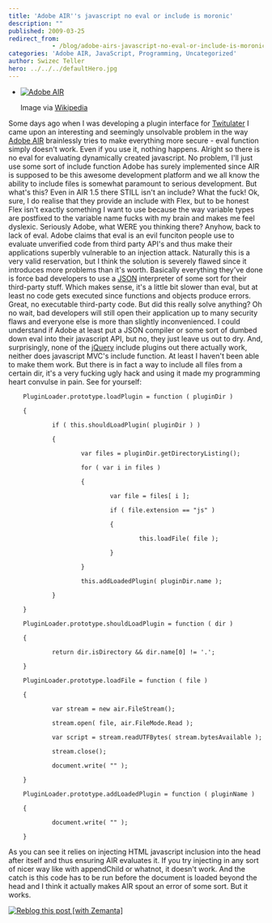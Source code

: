```yaml
---
title: 'Adobe AIR''s javascript no eval or include is moronic'
description: ""
published: 2009-03-25
redirect_from: 
            - /blog/adobe-airs-javascript-no-eval-or-include-is-moronic/swizec/456
categories: 'Adobe AIR, JavaScript, Programming, Uncategorized'
author: Swizec Teller
hero: ../../../defaultHero.jpg
---
```

- [![Adobe AIR](http://upload.wikimedia.org/wikipedia/en/thumb/a/a4/Adobe_AIR_icon.png/202px-Adobe_AIR_icon.png "Adobe AIR")](http://en.wikipedia.org/wiki/Image:Adobe_AIR_icon.png)

  Image via [Wikipedia](http://en.wikipedia.org/wiki/Image:Adobe_AIR_icon.png)

Some days ago when I was developing a plugin interface for [Twitulater](http://twitulater.com) I came upon an interesting and seemingly unsolvable problem in the way [Adobe AIR](http://www.adobe.com/products/air/ "Adobe Integrated Runtime") brainlessly tries to make everything more secure - eval function simply doesn't work. Even if you use it, nothing happens. Alright so there is no eval for evaluating dynamically created javascript. No problem, I'll just use some sort of include function Adobe has surely implemented since AIR is supposed to be this awesome development platform and we all know the ability to include files is somewhat paramount to serious development. But what's this? Even in AIR 1.5 there STILL isn't an include? What the fuck! Ok, sure, I do realise that they provide an include with Flex, but to be honest Flex isn't exactly something I want to use because the way variable types are postfixed to the variable name fucks with my brain and makes me feel dyslexic. Seriously Adobe, what WERE you thinking there? Anyhow, back to lack of eval. Adobe claims that eval is an evil funciton people use to evaluate unverified code from third party API's and thus make their applications superbly vulnerable to an injection attack. Naturally this is a very valid reservation, but I think the solution is severely flawed since it introduces more problems than it's worth. Basically everything they've done is force bad developers to use a [JSON](http://en.wikipedia.org/wiki/JSON "JSON") interpreter of some sort for their third-party stuff. Which makes sense, it's a little bit slower than eval, but at least no code gets executed since functions and objects produce errors. Great, no executable third-party code. But did this really solve anything? Oh no wait, bad developers will still open their application up to many security flaws and everyone else is more than slightly inconvenienced. I could understand if Adobe at least put a JSON compiler or some sort of dumbed down eval into their javascript API, but no, they just leave us out to dry. And, surprisingly, none of the [jQuery](http://jquery.com/ "JQuery") include plugins out there actually work, neither does javascript MVC's include function. At least I haven't been able to make them work. But there is in fact a way to include all files from a certain dir, it's a very fucking ugly hack and using it made my programming heart convulse in pain. See for yourself:

```
	PluginLoader.prototype.loadPlugin = function ( pluginDir )

	{

	        if ( this.shouldLoadPlugin( pluginDir ) )

	        {

	                var files = pluginDir.getDirectoryListing();

	                for ( var i in files )

	                {

	                        var file = files[ i ];

	                        if ( file.extension == "js" )

	                        {

	                                this.loadFile( file );

	                        }

	                }

	                this.addLoadedPlugin( pluginDir.name );

	        }

	}

	PluginLoader.prototype.shouldLoadPlugin = function ( dir )

	{

	        return dir.isDirectory && dir.name[0] != '.';

	}

	PluginLoader.prototype.loadFile = function ( file )

	{

	        var stream = new air.FileStream();

	        stream.open( file, air.FileMode.Read );

	        var script = stream.readUTFBytes( stream.bytesAvailable );

	        stream.close();

	        document.write( "" );

	}

	PluginLoader.prototype.addLoadedPlugin = function ( pluginName )

	{

	        document.write( "" );

	}
```

As you can see it relies on injecting HTML javascript inclusion into the head after itself and thus ensuring AIR evaluates it. If you try injecting in any sort of nicer way like with appendChild or whatnot, it doesn't work. And the catch is this code has to be run before the document is loaded beyond the head and I think it actually makes AIR spout an error of some sort. But it works.

[![Reblog this post \[with Zemanta\]](http://img.zemanta.com/reblog_e.png?x-id=e663b415-5f5f-4f6c-ab8f-5d2dbab27a68)](http://reblog.zemanta.com/zemified/e663b415-5f5f-4f6c-ab8f-5d2dbab27a68/ "Zemified by Zemanta")